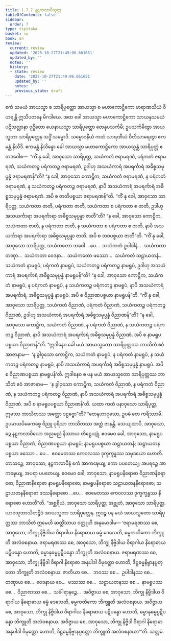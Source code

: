 ```yaml
---
title: 1.7.7 နဠကလာပီသုတ္တ
tableOfContents: false
sidebar:
  order: 7
type: tipitaka
basket: su
book: sn
review:
  current: review
  updated: '2025-10-27T21:49:06.661651'
  updated_by: ''
  notes: ''
  history:
  - state: review
    date: '2025-10-27T21:49:06.661651'
    updated_by: ''
    notes: ''
    previous_state: draft
---
```



<ReviewStatus review={frontmatter.review} showDetails={true} />

<HypothesisAnnotation frontmatter={frontmatter} />

<DynamicBreadcrumb />

<Division number="67" book="sn" e="ch" v="18" p="289">

<Paragraph number="490" book="sn">
ဧကံ သမယံ အာယသ္မာ စ သာရိပုတ္တော အာယသ္မာ စ မဟာကောဋ္ဌိကော ဗာရာဏသိယံ ဝိဟရန္တိ ဣသိပတနေ မိဂဒါယေ. အထ ခေါ အာယသ္မာ မဟာကောဋ္ဌိကော သာယနှသမယံ ပဋိသလ္လာနာ ဝုဋ္ဌိတော ယေနာယသ္မာ သာရိပုတ္တော တေနုပသင်္ကမိ; ဥပသင်္ကမိတွာ အာယသ္မတာ သာရိပုတ္တေန သဒ္ဓိံ သမ္မောဒိ. သမ္မောဒနီယံ ကထံ သာရဏီယံ ဝီတိသာရေတွာ ဧကမန္တံ နိသီဒိ. ဧကမန္တံ နိသိန္နော ခေါ အာယသ္မာ မဟာကောဋ္ဌိကော အာယသ္မန္တံ သာရိပုတ္တံ ဧတဒဝေါစ—  “ကိံ နု ခေါ, အာဝုသော သာရိပုတ္တ, သယံကတံ ဇရာမရဏံ, ပရံကတံ ဇရာမရဏံ, သယံကတဉ္စ ပရံကတဉ္စ ဇရာမရဏံ, ဥဒါဟု အသယံကာရံ အပရင်္ကာရံ အဓိစ္စသမုပ္ပန္နံ ဇရာမရဏန်”တိ? “န ခေါ, အာဝုသော ကောဋ္ဌိက, သယံကတံ ဇရာမရဏံ, န ပရံကတံ ဇရာမရဏံ, န သယံကတဉ္စ ပရံကတဉ္စ ဇရာမရဏံ, နာပိ အသယံကာရံ အပရင်္ကာရံ အဓိစ္စသမုပ္ပန္နံ ဇရာမရဏံ. အပိ စ ဇာတိပစ္စယာ ဇရာမရဏန်”တိ.
</Paragraph>

<Paragraph number="491" book="sn">
“ကိံ နု ခေါ, အာဝုသော သာရိပုတ္တ, သယံကတာ ဇာတိ, ပရံကတာ ဇာတိ, သယံကတာ စ ပရံကတာ စ ဇာတိ, ဥဒါဟု အသယင်္ကာရာ အပရင်္ကာရာ အဓိစ္စသမုပ္ပန္နာ ဇာတီ”တိ? “န ခေါ, အာဝုသော ကောဋ္ဌိက, သယံကတာ ဇာတိ, န ပရံကတာ ဇာတိ, န သယံကတာ စ ပရံကတာ စ ဇာတိ, နာပိ အသယင်္ကာရာ အပရင်္ကာရာ အဓိစ္စသမုပ္ပန္နာ ဇာတိ. အပိ စ ဘဝပစ္စယာ ဇာတီ”တိ.
</Paragraph>

<Paragraph number="492" book="sn">
“ကိံ နု ခေါ, အာဝုသော သာရိပုတ္တ, သယံကတော ဘဝေါ …ပေ…  သယံကတံ ဥပါဒါနံ…  သယံကတာ တဏှာ…  သယံကတာ ဝေဒနာ…  သယံကတော ဖဿော…  သယံကတံ သဠာယတနံ…  သယံကတံ နာမရူပံ, ပရံကတံ နာမရူပံ, သယံကတဉ္စ ပရံကတဉ္စ နာမရူပံ, ဥဒါဟု အသယံကာရံ အပရင်္ကာရံ အဓိစ္စသမုပ္ပန္နံ နာမရူပန်”တိ? “န ခေါ, အာဝုသော ကောဋ္ဌိက, သယံကတံ နာမရူပံ, န ပရံကတံ နာမရူပံ, န သယံကတဉ္စ ပရံကတဉ္စ နာမရူပံ, နာပိ အသယံကာရံ အပရင်္ကာရံ, အဓိစ္စသမုပ္ပန္နံ နာမရူပံ. အပိ စ ဝိညာဏပစ္စယာ နာမရူပန်”တိ.
</Paragraph>

<Paragraph number="493" book="sn">
“ကိံ နု ခေါ, အာဝုသော သာရိပုတ္တ, သယံကတံ ဝိညာဏံ, ပရံကတံ ဝိညာဏံ, သယံကတဉ္စ ပရံကတဉ္စ ဝိညာဏံ, ဥဒါဟု အသယံကာရံ အပရင်္ကာရံ အဓိစ္စသမုပ္ပန္နံ ဝိညာဏန်”တိ? “န ခေါ, အာဝုသော ကောဋ္ဌိက, သယံကတံ ဝိညာဏံ, န ပရံကတံ ဝိညာဏံ, န သယံကတဉ္စ ပရံကတဉ္စ ဝိညာဏံ, နာပိ အသယံကာရံ အပရင်္ကာရံ အဓိစ္စသမုပ္ပန္နံ ဝိညာဏံ. အပိ စ နာမရူပပစ္စယာ ဝိညာဏန်”တိ.
</Paragraph>

<Paragraph number="494" book="sn">
“ဣဒါနေဝ ခေါ မယံ အာယသ္မတော သာရိပုတ္တဿ ဘာသိတံ ဧဝံ အာဇာနာမ—  ‘န ခွါဝုသော ကောဋ္ဌိက, သယံကတံ နာမရူပံ, န ပရံကတံ နာမရူပံ, န သယံကတဉ္စ ပရံကတဉ္စ နာမရူပံ, နာပိ အသယံကာရံ အပရင်္ကာရံ အဓိစ္စသမုပ္ပန္နံ နာမရူပံ. အပိ စ ဝိညာဏပစ္စယာ နာမရူပန်’တိ.
</Paragraph>

<Paragraph number="495" book="sn">
ဣဒါနေဝ စ ပန မယံ အာယသ္မတော သာရိပုတ္တဿ ဘာသိတံ ဧဝံ အာဇာနာမ—  ‘န ခွါဝုသော ကောဋ္ဌိက, သယံကတံ ဝိညာဏံ, န ပရံကတံ ဝိညာဏံ, န သယံကတဉ္စ ပရံကတဉ္စ ဝိညာဏံ, နာပိ အသယံကာရံ အပရင်္ကာရံ အဓိစ္စသမုပ္ပန္နံ ဝိညာဏံ. အပိ စ နာမရူပပစ္စယာ ဝိညာဏန်’တိ.
</Paragraph>

<Paragraph number="496" book="sn">
ယထာ ကထံ ပနာဝုသော သာရိပုတ္တ, ဣမဿ ဘာသိတဿ အတ္ထော ဒဋ္ဌဗ္ဗော”တိ? “တေနဟာဝုသော, ဥပမံ တေ ကရိဿာမိ. ဥပမာယပိဓေကစ္စေ ဝိညူ ပုရိသာ ဘာသိတဿ အတ္ထံ ဇာနန္တိ. သေယျထာပိ, အာဝုသော, ဒွေ နဠကလာပိယော အညမညံ နိဿာယ တိဋ္ဌေယျုံ. ဧဝမေဝ ခေါ, အာဝုသော, နာမရူပပစ္စယာ ဝိညာဏံ; ဝိညာဏပစ္စယာ နာမရူပံ; နာမရူပပစ္စယာ သဠာယတနံ; သဠာယတနပစ္စယာ ဖဿော …ပေ…  ဧဝမေတဿ ကေဝလဿ ဒုက္ခက္ခန္ဓဿ သမုဒယော ဟောတိ. တာသဉ္စေ, အာဝုသော, နဠကလာပီနံ ဧကံ အာကဍ္ဎေယျ, ဧကာ ပပတေယျ; အပရဉ္စေ အာကဍ္ဎေယျ, အပရာ ပပတေယျ. ဧဝမေဝ ခေါ, အာဝုသော, နာမရူပနိရောဓာ ဝိညာဏနိရောဓော; ဝိညာဏနိရောဓာ နာမရူပနိရောဓော; နာမရူပနိရောဓာ သဠာယတနနိရောဓော; သဠာယတနနိရောဓာ ဖဿနိရောဓော …ပေ…  ဧဝမေတဿ ကေဝလဿ ဒုက္ခက္ခန္ဓဿ နိရောဓော ဟောတီ”တိ.
</Paragraph>

<Paragraph number="497" book="sn">
“အစ္ဆရိယံ, အာဝုသော သာရိပုတ္တ; အဗ္ဘုတံ, အာဝုသော သာရိပုတ္တ. ယာဝသုဘာသိတဉ္စိဒံ အာယသ္မတာ သာရိပုတ္တေန. ဣဒဉ္စ ပန မယံ အာယသ္မတော သာရိပုတ္တဿ ဘာသိတံ ဣမေဟိ ဆတ္တိံသာယ ဝတ္ထူဟိ အနုမောဒါမ—
</Paragraph>

<Paragraph number="498" book="sn">
‘ဇရာမရဏဿ စေ, အာဝုသော, ဘိက္ခု နိဗ္ဗိဒါယ ဝိရာဂါယ နိရောဓာယ ဓမ္မံ ဒေသေတိ, ဓမ္မကထိကော ဘိက္ခူတိ အလံဝစနာယ. ဇရာမရဏဿ စေ, အာဝုသော, ဘိက္ခု နိဗ္ဗိဒါယ ဝိရာဂါယ နိရောဓာယ ပဋိပန္နော ဟောတိ, ဓမ္မာနုဓမ္မပ္ပဋိပန္နော ဘိက္ခူတိ အလံဝစနာယ. ဇရာမရဏဿ စေ, အာဝုသော, ဘိက္ခု နိဗ္ဗိဒါ ဝိရာဂါ နိရောဓာ အနုပါဒါ ဝိမုတ္တော ဟောတိ, ဒိဋ္ဌဓမ္မနိဗ္ဗာနပ္ပတ္တော ဘိက္ခူတိ အလံဝစနာယ. ဇာတိယာ စေ…  ဘဝဿ စေ…  ဥပါဒါနဿ စေ…  တဏှာယ စေ…  ဝေဒနာယ စေ…  ဖဿဿ စေ…  သဠာယတနဿ စေ…  နာမရူပဿ စေ…  ဝိညာဏဿ စေ…  သင်္ခါရာနဉ္စေ…  အဝိဇ္ဇာယ စေ, အာဝုသော, ဘိက္ခု နိဗ္ဗိဒါယ ဝိရာဂါယ နိရောဓာယ ဓမ္မံ ဒေသေတိ, ဓမ္မကထိကော ဘိက္ခူတိ အလံဝစနာယ. အဝိဇ္ဇာယ စေ, အာဝုသော, ဘိက္ခု နိဗ္ဗိဒါယ ဝိရာဂါယ နိရောဓာယ ပဋိပန္နော ဟောတိ, ဓမ္မာနုဓမ္မပ္ပဋိပန္နော ဘိက္ခူတိ အလံဝစနာယ. အဝိဇ္ဇာယ စေ, အာဝုသော, ဘိက္ခု နိဗ္ဗိဒါ ဝိရာဂါ နိရောဓာ အနုပါဒါ ဝိမုတ္တော ဟောတိ, ဒိဋ္ဌဓမ္မနိဗ္ဗာနပ္ပတ္တော ဘိက္ခူတိ အလံဝစနာယာ’”တိ.

</Paragraph>
</Division>

<Paragraph number="499" type="center" book="sn">
သတ္တမံ.
</Paragraph>